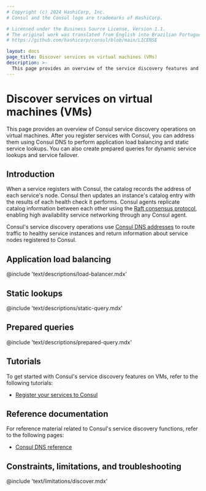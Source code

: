 ```yaml
---
# Copyright (c) 2024 HashiCorp, Inc.
# Consul and the Consul logo are trademarks of HashiCorp.

# Licensed under the Business Source License, Version 1.1.
# The original work was translated from English into Brazilian Portuguese.
# https://github.com/hashicorp/consul/blob/main/LICENSE

layout: docs
page_title: Discover services on virtual machines (VMs)
description: >-
  This page provides an overview of the service discovery features and operations enabled on virtual machines by Consul DNS, including application load balancing, static lookups, and prepared queries.
---
```


# Discover services on virtual machines (VMs)

This page provides an overview of Consul service discovery operations on virtual machines. After you register services with Consul, you can address them using Consul DNS to perform application load balancing and static service lookups. You can also create prepared queries for dynamic service lookups and service failover.

## Introduction

When a service registers with Consul, the catalog records the address of each service's node. Consul then updates an instance's catalog entry with the results of each health check it performs. Consul agents replicate catalog information between each other using the [Raft consensus protocol](/consul/docs/concept/consensus), enabling high availability service networking through any Consul agent.

Consul's service discovery operations use [Consul DNS addresses](/consul/docs/discover/dns) to route traffic to healthy service instances and return information about service nodes registered to Consul.

## Application load balancing

@include 'text/descriptions/load-balancer.mdx'

## Static lookups

@include 'text/descriptions/static-query.mdx'

## Prepared queries

@include 'text/descriptions/prepared-query.mdx'

## Tutorials

To get started with Consul's service discovery features on VMs, refer to the following tutorials:

- [Register your services to Consul](/consul/tutorials/get-started-vms/virtual-machine-gs-service-discovery)

## Reference documentation

For reference material related to Consul's service discovery functions, refer to the following pages:

- [Consul DNS reference](/consul/docs/reference/dns)

## Constraints, limitations, and troubleshooting

@include 'text/limitations/discover.mdx'
